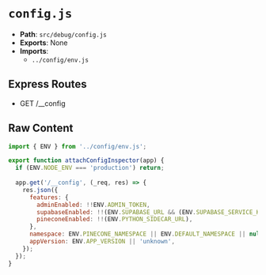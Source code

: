 # `config.js`

- **Path**: `src/debug/config.js`
- **Exports**: None
- **Imports**:
  - `../config/env.js`

## Express Routes
- GET /__config

## Raw Content

```js
import { ENV } from '../config/env.js';

export function attachConfigInspector(app) {
  if (ENV.NODE_ENV === 'production') return;
  
  app.get('/__config', (_req, res) => {
    res.json({
      features: {
        adminEnabled: !!ENV.ADMIN_TOKEN,
        supabaseEnabled: !!(ENV.SUPABASE_URL && (ENV.SUPABASE_SERVICE_KEY || ENV.SUPABASE_SERVICE_ROLE || ENV.SERVICE_ROLE_KEY)),
        pineconeEnabled: !!(ENV.PYTHON_SIDECAR_URL),
      },
      namespace: ENV.PINECONE_NAMESPACE || ENV.DEFAULT_NAMESPACE || null,
      appVersion: ENV.APP_VERSION || 'unknown',
    });
  });
}

```

